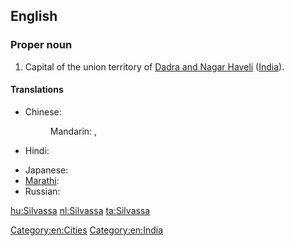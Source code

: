 ==English==
{{wikipedia}}

===Proper noun===
{{en-proper noun}}

# Capital of the union territory of [[Dadra and Nagar Haveli]] ([[India]]).

====Translations====
{{trans-top|capital of Dadra and Nagar Haveli, India}}
* Chinese:
*: Mandarin: {{t|cmn|西瓦薩|sc=Hani}},  {{t|cmn|西瓦萨|tr=Xīwǎsà|sc=Hani}}
* Hindi: {{t|hi|सिलवासा|tr=silvāsā|xs=Hindi}}
{{trans-mid}}
* Japanese: {{t|ja|スィルヴァーサー|tr=Siruvāsā}}
* [[Marathi]]: {{t|mr|सिल्वासा|sc=Deva|xs=Marathi}}
* Russian: {{t|ru|Силвасса|f|tr=Silvássa}}
{{trans-bottom}}

[[Category:en:Cities]]
[[Category:en:India]]

[[hu:Silvassa]]
[[nl:Silvassa]]
[[ta:Silvassa]]